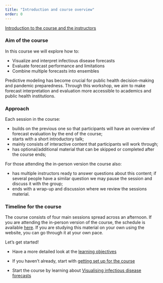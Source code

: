 ```yaml
---
title: "Introduction and course overview"
order: 0
---
```


[Introduction to the course and the instructors](slides/introduction-to-the-course-and-the-instructors)

### Aim of the course

In this course we will explore how to:

-   Visualize and interpret infectious disease forecasts
-   Evaluate forecast performance and limitations
-   Combine multiple forecasts into ensembles

Predictive modeling has become crucial for public health decision-making and pandemic preparedness. 
Through this workshop, we aim to make forecast interpretation and evaluation more accessible to academics and public health institutions.

### Approach

Each session in the course:

- builds on the previous one so that participants will have an overview of forecast evaluation by the end of the course;
- starts with a short introductory talk;
- mainly consists of interactive content that participants will work through;
- has optional/additional material that can be skipped or completed after the course ends;

For those attending the in-person version the course also:

- has multiple instructors ready to answer questions about this content; if several people have a similar question we may pause the session and discuss it with the group;
- ends with a wrap-up and discussion where we review the sessions material.

### Timeline for the course

The course consists of four main sessions spread across an afternoon.
If you are attending the in-person version of the course, the schedule is available [here](/sessions).
If you are studying this material on your own using the website, you can go through it at your own pace.

Let's get started!

-   Have a more detailed look at the [learning objectives](/learning_objectives)

-   If you haven't already, start with [getting set up for the course](/getting-set-up)

-   Start the course by learning about [Visualising infectious disease forecasts](forecast-visualisation)
